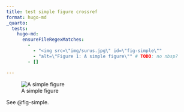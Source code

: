 ```yaml
---
title: test simple figure crossref
format: hugo-md
_quarto:
  tests:
    hugo-md:
      ensureFileRegexMatches:
        - 
          - "<img src=\"img/surus.jpg\" id=\"fig-simple\""
          - "alt=\"Figure 1: A simple figure\"" # TODO: no nbsp?
        - []

---
```


![A simple figure](img/surus.jpg){#fig-simple}

See @fig-simple.

